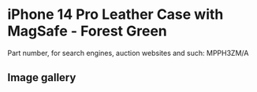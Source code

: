 
# iPhone 14 Pro Leather Case with MagSafe - Forest Green

Part number, for search engines, auction websites and such: MPPH3ZM/A

## Image gallery

<div style={{ width: "768px" }}>
  <GalleryComponent
    images={[
      {
        original: "/everysource/MPPH3.webp",
        thumbnail: "/everypreview/MPPH3.webp",
      },
      {
        original: "/everysource/MPPH3_AV1.webp",
        thumbnail: "/everypreview/MPPH3_AV1.webp",
      },
      {
        original: "/everysource/MPPH3_AV2.webp",
        thumbnail: "/everypreview/MPPH3_AV2.webp",
      },
      {
        original: "/everysource/MPPH3_AV3.webp",
        thumbnail: "/everypreview/MPPH3_AV3.webp",
      },
      {
        original: "/everysource/MPPH3_AV4.webp",
        thumbnail: "/everypreview/MPPH3_AV4.webp",
      },
      {
        original: "/everysource/MPPH3_AV5.webp",
        thumbnail: "/everypreview/MPPH3_AV5.webp",
      }
    ]}
  />
</div>
